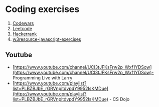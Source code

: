 # Coding exercises

1. [Codewars](https://www.codewars.com/)
2. [Leetcode](https://leetcode.com/)
3. [Hackerrank](https://www.hackerrank.com/)
4. [w3resource-javascript-exercises](https://www.w3resource.com/javascript-exercises/javascript-basic-exercises.php)

## Youtube

- [https://www.youtube.com/channel/UCl3tJFKsFrw2p_Wxf1YDSow](https://www.youtube.com/channel/UCl3tJFKsFrw2p_Wxf1YDSow)- Programming Live with Larry
- [https://www.youtube.com/playlist?list=PLBZBJbE_rGRVnpitdvpdY9952IsKMDue](https://www.youtube.com/playlist?list=PLBZBJbE_rGRVnpitdvpdY9952IsKMDue) - CS Dojo
